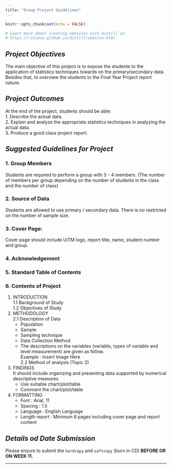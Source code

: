 ```yaml
---
title: "Group Project Guidelines"
---
```


```r
knitr::opts_chunk$set(echo = FALSE)

# Learn more about creating websites with Distill at:
# https://rstudio.github.io/distill/website.html

```

## *Project Objectives*

The main objective of this project is to expose the students to the application of statistics techniques towards on the primary/secondary data. Besides that, to overview the students to the Final Year Project report nature.

## *Project Outcomes*

At the end of the project, students should be able:\
1. Describe the actual data.\
2. Explain and analyze the appropriate statistics techniques in analyzing the actual data.\
3. Produce a good class project report.

## *Suggested Guidelines for Project*

### 1. Group Members

Students are required to perform a group with 3 -- 4 members. (The number of members per group depending on the number of students in the class and the number of class)

### 2. Source of Data

Students are allowed to use primary / secondary data. There is no restricted on the number of sample size.

### 3. Cover Page:

Cover page should include UiTM logo, report title, name, student number and group.

### 4. Acknowledgement

### 5. Standard Table of Contents

### 6. Contents of Project

1.  INTRODUCTION\
    1.1 Background of Study\
    1.2 Objectives of Study\
2.  METHODOLOGY\
    2.1 Description of Data
    -   Population
    -   Sample
    -   Sampling technique
    -   Data Collection Method
    -   The descriptions on the variables (variable, types of variable and level measurement) are given as follow.\
        Example : Insert Image Here\
        2.2 Method of analysis (Topic 2)\
3.  FINDINGS\
    It should include organizing and presenting data supported by numerical descriptive measures
    -   Use suitable chart/plot/table
    -   Comment the chart/plot/table\
4.  FORMATTING
    -   Font : Arial, 11
    -   Spacing : 1.5
    -   Language : English Language
    -   Length report : Minimum 8 pages including cover page and report content

## *Details od Date Submission*

Please ensure to submit the `hardcopy` and `softcopy` (burn in CD) **BEFORE OR ON WEEK 11.**

------------------------------------------------------------------------
